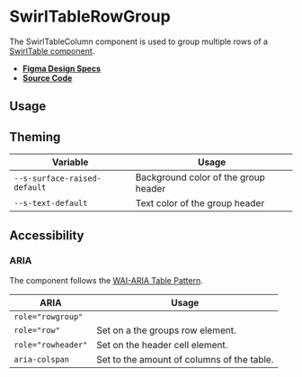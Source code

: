 
<Meta title="Components/SwirlTableRowGroup" />

# SwirlTableRowGroup

The SwirlTableColumn component is used to group multiple rows of a
[SwirlTable component](?path=/docs/components-swirltable--swirl-table).

- **[Figma Design Specs](https://www.figma.com/file/iRHiAFsHxnzux8gQ9EjlZe/Swirl-Components?node-id=2368%3A11396&t=vTzLv3k9sHgUbtQ2-0)**
- **[Source Code](https://github.com/flip-corp/swirl/tree/main/packages/swirl-components/src/components/swirl-table-row-group)**

## Usage

<Canvas of={Stories.SwirlTableRowGroup} sourceState="shown"></Canvas>

<Controls of={Stories.SwirlTableRowGroup} />

## Theming

| Variable                     | Usage                                |
| ---------------------------- | ------------------------------------ |
| `--s-surface-raised-default` | Background color of the group header |
| `--s-text-default`           | Text color of the group header       |

## Accessibility

### ARIA

The component follows the
[WAI-ARIA Table Pattern](https://www.w3.org/WAI/ARIA/apg/patterns/table/).

| ARIA               | Usage                                      |
| ------------------ | ------------------------------------------ |
| `role="rowgroup"`  |                                            |
| `role="row"`       | Set on a the groups row element.           |
| `role="rowheader"` | Set on the header cell element.            |
| `aria-colspan`     | Set to the amount of columns of the table. |
